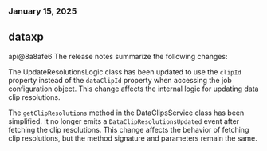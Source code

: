 ### January 15, 2025
## dataxp

api@8a8afe6
The release notes summarize the following changes:

The UpdateResolutionsLogic class has been updated to use the `clipId` property instead of the `dataClipId` property when accessing the job configuration object. This change affects the internal logic for updating data clip resolutions.

The `getClipResolutions` method in the DataClipsService class has been simplified. It no longer emits a `DataClipResolutionsUpdated` event after fetching the clip resolutions. This change affects the behavior of fetching clip resolutions, but the method signature and parameters remain the same.